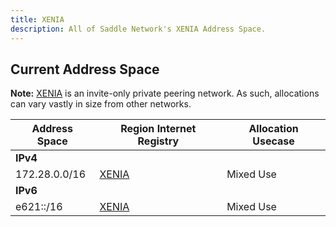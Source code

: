 ---
title: XENIA
description: All of Saddle Network's XENIA Address Space.
---

## Current Address Space

**Note:** [XENIA](/infra/networks/xenia) is an invite-only private peering network. As such, allocations can vary vastly in size from other networks.

| Address Space | Region Internet Registry            | Allocation Usecase |
| -------------- | ---------------------------------- | ------------------ |
| **IPv4** |||
| 172.28.0.0/16 | [XENIA](https://xnia.net) | Mixed Use |
| **IPv6** |||
| e621::/16 | [XENIA](https://xnia.net) | Mixed Use |